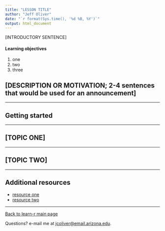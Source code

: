```yaml
---
title: "LESSON TITLE"
author: "Jeff Oliver"
date: "`r format(Sys.time(), '%d %B, %Y')`"
output: html_document
---
```


[INTRODUCTORY SENTENCE]

#### Learning objectives
1. one
2. two
3. three

## [DESCRIPTION OR MOTIVATION; 2-4 sentences that would be used for an announcement]

***

## Getting started

***

## [TOPIC ONE]

***

## [TOPIC TWO]

***

## Additional resources

+ [resource one](url-one)
+ [resource two](url-two)

***

<a href="index.html">Back to learn-r main page</a>
  
Questions?  e-mail me at <a href="mailto:jcoliver@email.arizona.edu">jcoliver@email.arizona.edu</a>.